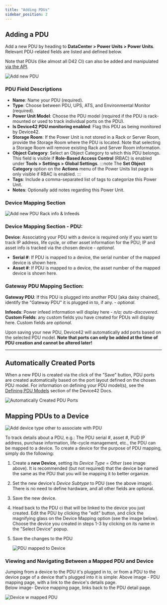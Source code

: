 ```yaml
---
title: "Adding PDUs"
sidebar_position: 2
---
```


## Adding a PDU

Add a new PDU by heading to **DataCenter > Power Units > Power Units**. Relevant PDU-related fields are listed and defined below. 

Note that PDUs (like almost all D42 CI) can also be added and manipulated [via the API](https://api.device42.com/#pdu).

![Add new PDU](/assets/images/add_new_PDU-p1.png)

### PDU Field Descriptions

- **Name**: Name your PDU (required).
- **Type**: Choose between PDU, UPS, ATS, and Environmental Monitor (required).
- **Power Unit Model**: Choose the PDU model (required if the PDU is rack-mounted or used to track individual ports on the PDU).
- **Is Device42 PDU monitoring enabled**: Flag this PDU as being monitored by Device42.
- **Storage Room**: If the Power Unit is not stored in a Rack or Server Room, provide the Storage Room where the PDU is located. Note that selecting a Storage Room will remove existing Rack and Server Room information.
- **Object Category**: Select an Object Category to which this PDU belongs. This field is visible if **Role-Based Access Control** (RBAC) is enabled under **Tools > Settings > Global Settings**. 
  :::note
  The **Set Object Category** option on the **Actions** menu of the Power Units list page is only visible if RBAC is enabled.
  :::
- **Tags**: Include a comma-separated list of tags to categorize this Power Unit.
- **Notes**: Optionally add notes regarding this Power Unit.

### Device Mapping Section

![Add new PDU Rack info & Infeeds](/assets/images/add_new_PDU_p2.png)

### Device Mapping Section - PDU:

**Device**: Associating your PDU with a device is required only if you want to track IP address, life cycle, or other asset information for the PDU; IP and asset info is tracked via the chosen device - _optional_.

- **Serial #**: If PDU is mapped to a device, the serial number of the mapped device is shown here.
- **Asset #**: If PDU is mapped to a device, the asset number of the mapped device is shown here.

### Gateway PDU Mapping Section:

**Gateway PDU**: If this PDU is plugged into another PDU \[aka daisy chained\], identify the "Gateway PDU" it is plugged in to, if any. - _optional_.

**Infeeds**: Power infeed information will display here - _n/a; auto-discovered_. **Custom Fields**: any custom fields you have created for PDUs will display here. Custom fields are _optional_.

Upon saving your new PDU, Device42 will automatically add ports based on the selected PDU model. **Note that ports can only be added at the time of PDU creation and cannot be altered later!**

* * *

## Automatically Created Ports

When a new PDU is created via the click of the "Save" button, PDU ports are created automatically based on the port layout defined on the chosen PDU model. For information on defining your PDU model(s), see the [Defining PDU Models](infrastructure-management/power-units/defining-pdu-models.mdx) section of the Device42 Docs.

![Automatically Created PDU Ports](/assets/images/auto_created_ports-pdu.png)

## Mapping PDUs to a Device

![Add device type other to associate with PDU](/assets/images/create_associated_device_for_PDU-hl.png)

To track details about a PDU, e.g.: The PDU serial #, asset #, PUD IP address, purchase information, life-cycle management, etc., the PDU can be mapped to a device. To create a device for the purpose of PDU mapping, simply do the following:

1. Create a **new Device**, setting its _Device Type = Other_ (see image above). It is recommended (but not required) that the device be named the same as the PDU that you will be mapping it to better organize.
2. Set the new device's _Device Subtype_ to PDU (see the above image). There is no need to define hardware, and all other fields are optional.
3. Save the new device.

5. Head back to the PDU ci that will be linked to the device you just created. Edit the PDU by clicking the "edit" button, and click the magnifying glass on the Device Mapping option (see the image below). Choose the device you created in steps 1-3 by clicking on its name in the "Select Device" popup.
6. Save the changes to the PDU
    
    ![PDU mapped to Device](/assets/images/mapped_device_PDU-HL.png)
    
### Viewing and Navigating Between a Mapped PDU and Device

Jumping from a device to the PDU it's plugged in to, or from a PDU to the device page of a device that's plugged into it is simple: Above image - PDU mapping page, with a link to the device's details page.  
Below image- Device mapping page, links back to the PDU detail page.

![Device w mapped PDU](/assets/images/Device_mapped_PDU-hl.png)
